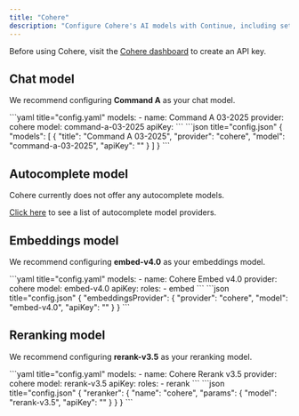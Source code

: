 ```yaml
---
title: "Cohere"
description: "Configure Cohere's AI models with Continue, including setup for Command A for chat, embed-v4.0 for embeddings, and rerank-v3.5 for reranking capabilities"
---
```


Before using Cohere, visit the [Cohere dashboard](https://dashboard.cohere.com/api-keys) to create an API key.

## Chat model

We recommend configuring **Command A** as your chat model.

<Tabs>
  <Tab title="YAML">
  ```yaml title="config.yaml"
  models:
    - name: Command A 03-2025
      provider: cohere
      model: command-a-03-2025
      apiKey: <YOUR_COHERE_API_KEY>
  ```
  </Tab>
  <Tab title="JSON">
  ```json title="config.json"
  {
    "models": [
      {
        "title": "Command A 03-2025",
        "provider": "cohere",
        "model": "command-a-03-2025",
        "apiKey": "<YOUR_COHERE_API_KEY>"
      }
    ]
  }
  ```
  </Tab>
</Tabs>

## Autocomplete model

Cohere currently does not offer any autocomplete models.

[Click here](../../model-roles/autocomplete.md) to see a list of autocomplete model providers.

## Embeddings model

We recommend configuring **embed-v4.0** as your embeddings model.

<Tabs>
  <Tab title="YAML">
  ```yaml title="config.yaml"
  models:
    - name: Cohere Embed v4.0
      provider: cohere
      model: embed-v4.0
      apiKey: <YOUR_COHERE_API_KEY>
      roles:
        - embed
  ```
  </Tab>
  <Tab title="JSON">
  ```json title="config.json"
  {
    "embeddingsProvider": {
      "provider": "cohere",
      "model": "embed-v4.0",
      "apiKey": "<YOUR_COHERE_API_KEY>"
    }
  }
  ```
  </Tab>
</Tabs>

## Reranking model

We recommend configuring **rerank-v3.5** as your reranking model.

<Tabs>
  <Tab title="YAML">
  ```yaml title="config.yaml"
  models:
    - name: Cohere Rerank v3.5
      provider: cohere
      model: rerank-v3.5
      apiKey: <YOUR_COHERE_API_KEY>
      roles:
        - rerank
  ```
  </Tab>
  <Tab title="JSON">
  ```json title="config.json"
  {
    "reranker": {
      "name": "cohere",
      "params": {
        "model": "rerank-v3.5",
        "apiKey": "<YOUR_COHERE_API_KEY>"
      }
    }
  }
  ```
  </Tab>
</Tabs>
